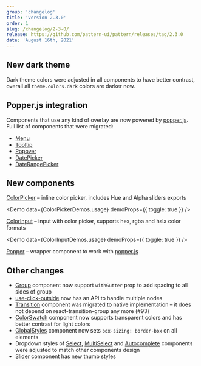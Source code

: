 ```yaml
---
group: 'changelog'
title: 'Version 2.3.0'
order: 1
slug: /changelog/2-3-0/
release: https://github.com/pattern-ui/pattern/releases/tag/2.3.0
date: 'August 16th, 2021'
---
```



## New dark theme

Dark theme colors were adjusted in all components to have better contrast, overall all `theme.colors.dark` colors are darker now.

## Popper.js integration

Components that use any kind of overlay are now powered by [popper.js](https://popper.js.org/). Full list of components that were migrated:

- [Menu](https://pattern-ui.design/core/menu/)
- [Tooltip](https://pattern-ui.design/core/tooltip/)
- [Popover](https://pattern-ui.design/core/popover/)
- [DatePicker](https://pattern-ui.design/dates/date-picker/)
- [DateRangePicker](https://pattern-ui.design/dates/date-picker/)

## New components

[ColorPicker](https://pattern-ui.design/core/color-picker/) – inline color picker, includes Hue and Alpha sliders exports

<Demo data={ColorPickerDemos.usage} demoProps={{ toggle: true }} />

[ColorInput](https://pattern-ui.design/core/color-input/) – input with color picker, supports hex, rgba and hsla color formats

<Demo data={ColorInputDemos.usage} demoProps={{ toggle: true }} />

[Popper](https://pattern-ui.design/core/popper/) – wrapper component to work with [popper.js](https://popper.js.org/)

<ControlDemo data={PopperDemos.control} />

## Other changes

- [Group](https://pattern-ui.design/core/group/) component now support `withGutter` prop to add spacing to all sides of group
- [use-click-outside](https://pattern-ui.design/hooks/use-click-outside/) now has an API to handle multiple nodes
- [Transition](https://pattern-ui.design/core/transition/) component was migrated to native implementation – it does not depend on react-transition-group any more (#93)
- [ColorSwatch](https://pattern-ui.design/core/color-swatch/) component now supports transparent colors and has better contrast for light colors
- [GlobalStyles](https://pattern-ui.design/theming/global-styles/) component now sets `box-sizing: border-box` on all elements
- Dropdown styles of [Select](https://pattern-ui.design/core/select/), [MultiSelect](https://pattern-ui.design/core/multi-select/) and [Autocomplete](https://pattern-ui.design/core/autocomplete/) components were adjusted to match other components design
- [Slider](https://pattern-ui.design/core/slider/) component has new thumb styles
